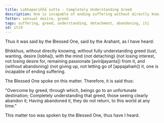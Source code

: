 ```yaml
---
title: Lobhapariññā sutta - Completely Understanding Greed
description: One is incapable of ending suffering without directly knowing, not completely understanding greed, without the mind not detaching from it and without abandoning it. One is capable of ending suffering by directly knowing, by fully understanding greed, with the mind detaching from it, and by abandoning it.
fetter: sensual desire, greed
tags: suffering, greed, understanding, detachment, abandoning, iti
id: iti9
---
```


Thus it was said by the Blessed One, said by the Arahant, as I have heard:

Bhikkhus, without directly knowing, without fully understanding greed (lust, wanting, desire [lobha]), with the mind \{not detaching} (not losing interest, not losing desire for, remaining passionate [avirājayanta]) from it, and \{without abandoning} (not giving up, not letting go of [appajahaṁ]) it, one is incapable of ending suffering.

The Blessed One spoke on this matter. Therefore, it is said thus:

"Overcome by greed, through which,
beings go to an unfortunate destination;
Completely understanding that greed,
those seeing clearly abandon it;
Having abandoned it, they do not return,
to this world at any time."

This matter too was spoken by the Blessed One, thus have I heard.